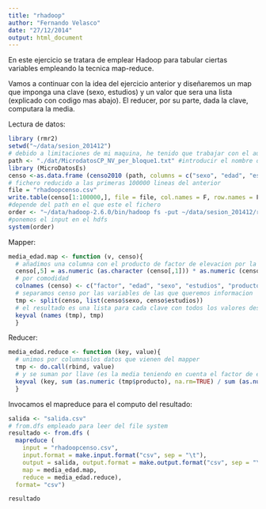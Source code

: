 ```yaml
---
title: "rhadoop"
author: "Fernando Velasco"
date: "27/12/2014"
output: html_document
---
```


En este ejercicio se tratara de emplear Hadoop para tabular ciertas variables empleando la tecnica map-reduce.

Vamos a continuar con la idea del ejercicio anterior y diseñaremos un map que imponga una clave (sexo, estudios) y un valor que sera una lista (explicado con codigo mas abajo). El reducer, por su parte, dada la clave, computara la media. 


Lectura de datos:

```r
library (rmr2)
setwd("~/data/sesion_201412")
# debido a limitaciones de mi maquina, he tenido que trabajar con el autonomico en vez del completo, pero el funcionamiento modulo paths seria el mismo
path <- "./dat/MicrodatosCP_NV_per_bloque1.txt" #introducir el nombre del fichero completo en caso de haberlo descargado
library (MicroDatosEs)
censo <-as.data.frame (censo2010 (path, columns = c("sexo", "edad", "esreal", "factor"), summary=FALSE))
# fichero reducido a las primeras 100000 lineas del anterior
file = "rhadoopcenso.csv"
write.table(censo[1:100000,], file = file, col.names = F, row.names = F, sep = "\t")
#depende del path en el que este el fichero
order <- "~/data/hadoop-2.6.0/bin/hadoop fs -put ~/data/sesion_201412/rhadoopcenso.csv"
#ponemos el input en el hdfs
system(order)
```

Mapper:

```r
media_edad.map <- function (v, censo){
  # añadimos una columna con el producto de factor de elevacion por la edad
  censo[,5] = as.numeric (as.character (censo[,1])) * as.numeric (censo[,2])
  # por comodidad
  colnames (censo) <- c("factor", "edad", "sexo", "estudios", "producto")
  # separamos censo por las variables de las que queremos informacion
  tmp <- split(censo, list(censo$sexo, censo$estudios))
  # el resultado es una lista para cada clave con todos los valores deseados
  keyval (names (tmp), tmp)
  }
```

Reducer:

```r
media_edad.reduce <- function (key, value){
  # unimos por columnaslos datos que vienen del mapper
  tmp <- do.call(rbind, value)
  # y se suman por llave (es la media teniendo en cuenta el factor de elevacion)
  keyval (key, sum (as.numeric (tmp$producto), na.rm=TRUE) / sum (as.numeric (tmp$factor), na.rm=TRUE))
  }
```

Invocamos el mapreduce para el computo del resultado:

```r
salida <- "salida.csv"
# from.dfs empleado para leer del file system
resultado <- from.dfs (
  mapreduce (
    input = "rhadoopcenso.csv", 
    input.format = make.input.format("csv", sep = "\t"), 
    output = salida, output.format = make.output.format("csv", sep = "\t"), 
    map = media_edad.map, 
    reduce = media_edad.reduce),
  format= "csv")

resultado
```
